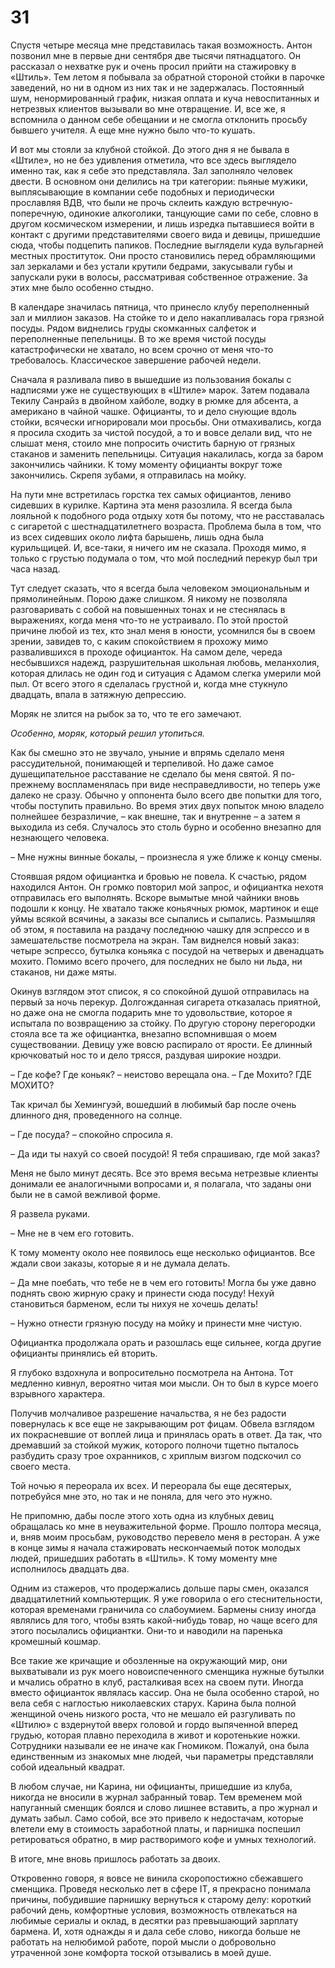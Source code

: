 # 31 {-}

Спустя четыре месяца мне представилась такая возможность. Антон позвонил мне в первые дни сентября две тысячи пятнадцатого. Он рассказал о нехватке рук и очень просил прийти на стажировку в «Штиль». Тем летом я побывала за обратной стороной стойки в парочке заведений, но ни в одном из них так и не задержалась. Постоянный шум, ненормированный график, низкая оплата и куча невоспитанных и нетрезвых клиентов вызывали во мне отвращение. И, все же, я вспомнила о данном себе обещании и не смогла отклонить просьбу бывшего учителя. А еще мне нужно было что-то кушать.

И вот мы стояли за клубной стойкой. До этого дня я не бывала в «Штиле», но не без удивления отметила, что все здесь выглядело именно так, как я себе это представляла. Зал заполняло человек двести. В основном они делились на три категории: пьяные мужики, выплясывающие в компании себе подобных и периодически прославляя ВДВ, что были не прочь склеить каждую встречную-поперечную, одинокие алкоголики, танцующие сами по себе, словно в другом космическом измерении, и лишь изредка пытавшиеся войти в контакт с другими представителями своего вида и девицы, пришедшие сюда, чтобы подцепить папиков. Последние выглядели куда вульгарней местных проституток. Они просто становились перед обрамляющими зал зеркалами и без устали крутили бедрами, закусывали губы и запускали руки в волосы, рассматривая собственное отражение. За этих мне было особенно стыдно.

В календаре значилась пятница, что принесло клубу переполненный зал и миллион заказов. На стойке то и дело накапливалась гора грязной посуды. Рядом виднелись груды скомканных салфеток и переполненные пепельницы. В то же время чистой посуды катастрофически не хватало, но всем срочно от меня что-то требовалось. Классическое завершение рабочей недели.

Сначала я разливала пиво в вышедшие из пользования бокалы с надписями уже не существующих в «Штиле» марок. Затем подавала Текилу Санрайз в двойном хайболе, водку в рюмке для абсента, а американо в чайной чашке. Официанты, то и дело снующие вдоль стойки, всячески игнорировали мои просьбы. Они отмахивались, когда я просила сходить за чистой посудой, а то и вовсе делали вид, что не слышат меня, стоило мне попросить очистить барную от грязных стаканов и заменить пепельницы. Ситуация накалилась, когда за баром закончились чайники. К тому моменту официанты вокруг тоже закончились. Скрепя зубами, я отправилась на мойку.

На пути мне встретилась горстка тех самых официантов, лениво сидевших в курилке. Картина эта меня разозлила. Я всегда была лояльной к подобного рода отдыху хотя бы потому, что не расставалась с сигаретой с шестнадцатилетнего возраста. Проблема была в том, что из всех сидевших около лифта барышень, лишь одна была курильщицей. И, все-таки, я ничего им не сказала. Проходя мимо, я только с грустью подумала о том, что мой последний перекур был три часа назад. 

Тут следует сказать, что я всегда была человеком эмоциональным и прямолинейным. Порою даже слишком. Я никому не позволяла разговаривать с собой на повышенных тонах и не стеснялась в выражениях, когда меня что-то не устраивало. По этой простой причине любой из тех, кто знал меня в юности, усомнился бы в своем зрении, завидев то, с каким спокойствием я прохожу мимо развалившихся в проходе официанток. На самом деле, череда несбывшихся надежд, разрушительная школьная любовь, меланхолия, которая длилась не один год и ситуация с Адамом слегка умерили мой пыл. От всего этого я сделалась грустной и, когда мне стукнуло двадцать, впала в затяжную депрессию. 

Моряк не злится на рыбок за то, что те его замечают.

*Особенно, моряк, который решил утопиться.*

Как бы смешно это не звучало, уныние и впрямь сделало меня рассудительной, понимающей и терпеливой. Но даже самое душещипательное расставание не сделало бы меня святой. Я по-прежнему воспламенялась при виде несправедливости, но теперь уже далеко не сразу. Обычно у оппонента было всего две попытки для того, чтобы поступить правильно. Во время этих двух попыток мною владело полнейшее безразличие, – как внешне, так и внутренне – а затем я выходила из себя. Случалось это столь бурно и особенно внезапно для незнающего человека. 

– Мне нужны винные бокалы, – произнесла я уже ближе к концу смены.

Стоявшая рядом официантка и бровью не повела. К счастью, рядом находился Антон. Он громко повторил мой запрос, и официантка нехотя отправилась его выполнять. Вскоре вымытые мной чайники вновь подошли к концу. Не хватало также коньячных рюмок, мартинок и еще уймы всякой всячины, а заказы все сыпались и сыпались. Размышляя об этом, я поставила на раздачу последнюю чашку для эспрессо и в замешательстве посмотрела на экран. Там виднелся новый заказ: четыре эспрессо, бутылка коньяка с посудой на четверых и двенадцать мохито. Помимо всего прочего, для последних не было ни льда, ни стаканов, ни даже мяты.

Окинув взглядом этот список, я со спокойной душой отправилась на первый за ночь перекур. Долгожданная сигарета отказалась приятной, но даже она не смогла подарить мне то удовольствие, которое я испытала по возвращению за стойку. По другую сторону перегородки стояла все та же официантка, внезапно вспомнившая о моем существовании. Девицу уже вовсю распирало от ярости. Ее длинный крючковатый нос то и дело трясся, раздувая широкие ноздри. 

– Где кофе? Где коньяк? – неистово верещала она. – Где Мохито? ГДЕ МОХИТО?

Так кричал бы Хемингуэй, вошедший в любимый бар после очень длинного дня, проведенного на солнце.

– Где посуда? – спокойно спросила я.

– Да иди ты нахуй со своей посудой! Я тебя спрашиваю, где мой заказ?

Меня не было минут десять. Все это время весьма нетрезвые клиенты донимали ее аналогичными вопросами и, я полагала, что заданы они были не в самой вежливой форме. 

Я развела руками.

– Мне не в чем его готовить. 

К тому моменту около нее появилось еще несколько официантов. Все ждали свои заказы, которые я и не думала делать.

– Да мне поебать, что тебе не в чем его готовить! Могла бы уже давно поднять свою жирную сраку и принести сюда посуду! Нехуй становиться барменом, если ты нихуя не хочешь делать! 

– Нужно отнести грязную посуду на мойку и принести мне чистую.

Официантка продолжала орать и разошлась еще сильнее, когда другие официанты принялись ей вторить. 

Я глубоко вздохнула и вопросительно посмотрела на Антона. Тот медленно кивнул, вероятно читая мои мысли. Он то был в курсе моего взрывного характера. 

Получив молчаливое разрешение начальства, я не без радости повернулась к все еще не закрывающим рот фицам. Обвела взглядом их покрасневшие от воплей лица и принялась орать в ответ. Да так, что дремавший за стойкой мужик, которого полночи тщетно пыталось разбудить сразу трое охранников, с хриплым визгом подскочил со своего места. 

Той ночью я переорала их всех. И переорала бы еще десятерых, потребуйся мне это, но так и не поняла, для чего это нужно.

Не припомню, дабы после этого хоть одна из клубных девиц обращалась ко мне в неуважительной форме. Прошло полтора месяца, и, вняв моим просьбам, руководство перевело меня в ресторан. А уже в конце зимы я начала стажировать нескончаемый поток молодых людей, пришедших работать в «Штиль». К тому моменту мне исполнилось двадцать два.

Одним из стажеров, что продержались дольше пары смен, оказался двадцатилетний компьютерщик. Я уже говорила о его стеснительности, которая временами граничила со слабоумием. Бармены снизу иногда являлись для того, чтобы взять какой-нибудь товар, но чаще всего для этого посылались официантки. Они-то и наводили на паренька кромешный кошмар. 

Все такие же кричащие и обозленные на окружающий мир, они выхватывали из рук моего новоиспеченного сменщика нужные бутылки и мчались обратно в клуб, расталкивая всех на своем пути. Иногда вместо официанток являлась кассир. Она не была особенно старой, но вела себя с наглостью николаевских старух. Карина была полной женщиной очень низкого роста, что не мешало ей разгуливать по «Штилю» с вздернутой вверх головой и гордо выпяченной вперед грудью, которая плавно переходила в живот и коротенькие ножки. Сотрудники называли ее не иначе как Гномиком. Пожалуй, она была единственным из знакомых мне людей, чьи параметры представляли собой идеальный квадрат. 

В любом случае, ни Карина, ни официанты, пришедшие из клуба, никогда не вносили в журнал забранный товар. Тем временем мой напуганный сменщик боялся и слово лишнее вставить, а про журнал и думать забыл. Само собой, все это привело к недостачам, которые влетели ему в стоимость заработной платы, и парнишка поспешил ретироваться обратно, в мир растворимого кофе и умных технологий. 

В итоге, мне вновь пришлось работать за двоих.

Откровенно говоря, я вовсе не винила скоропостижно сбежавшего сменщика. Проведя несколько лет в сфере IT, я прекрасно понимала причины, побудившие парнишку вернуться к старому делу: короткий рабочий день, комфортные условия, возможность отвлекаться на любимые сериалы и оклад, в десятки раз превышающий зарплату бармена. И, хотя однажды я и дала себе слово, никогда больше не работать на нелюбимой работе, порой мысли о добровольно утраченной зоне комфорта тоской отзывались в моей душе.


